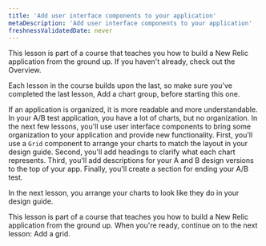 ```yaml
---
title: 'Add user interface components to your application'
metaDescription: 'Add user interface components to your application'
freshnessValidatedDate: never
---
```


<Callout variant="tip">

This lesson is part of a course that teaches you how to build a New Relic application from the ground up. If you haven't already, check out the Overview.

Each lesson in the course builds upon the last, so make sure you've completed the last lesson, Add a chart group, before starting this one.

</Callout>

If an application is organized, it is more readable and more understandable. In your A/B test application, you have a lot of charts, but no organization. In the next few lessons, you'll use user interface components to bring some organization to your application and provide new functionality. First, you'll use a `Grid` component to arrange your charts to match the layout in your design guide. Second, you'll add headings to clarify what each chart represents. Third, you'll add descriptions for your A and B design versions to the top of your app. Finally, you'll create a section for ending your A/B test.

In the next lesson, you arrange your charts to look like they do in your design guide.

<Callout variant="course">

This lesson is part of a course that teaches you how to build a New Relic application from the ground up. When you're ready, continue on to the next lesson: Add a grid.

</Callout>
